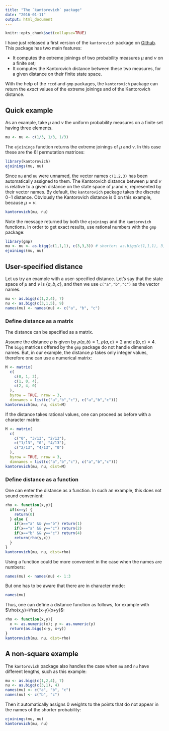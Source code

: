 ```yaml
---
title: "The `kantorovich` package"
date: "2016-01-11"
output: html_document
---
```


```r
knitr::opts_chunk$set(collapse=TRUE)
```

I have just released a first version of the `kantorovich` package on [Github](https://github.com/stla/kantorovich).
This package has two main features:

* It computes the extreme joinings of two probability measures $\mu$ and $\nu$ on a finite set;
* It computes the Kantorovich distance between these two measures, for a given distance on their finite state space.


With the help of the `rccd` and `gmp` packages, the `kantorovich` package can return the *exact* values of the extreme joinings and of the Kantorovich distance. 

## Quick example 

As an example, take $\mu$ and $\nu$ the uniform probability measures on a finite set having three elements.

```r
mu <- nu <- c(1/3, 1/3, 1/3)
```

The `ejoinings` function returns the extreme joinings of $\mu$ and $\nu$. In this case these are the $6!$ permutation matrices:

```r
library(kantorovich)
ejoinings(mu, nu)
```

Since `mu` and `nu` were unnamed, the vector names `c(1,2,3)` has been automatically assigned to them. 
The Kantorovich distance between $\mu$ and $\nu$ is relative to a given distance on the state space of $\mu$ and $\nu$, represented by their vector names. By default, the `kantorovich` package takes the discrete $0\mathrm{-}1$ distance. Obviously the Kantorovich distance is $0$ on this example, because $\mu=\nu$. 

```r
kantorovich(mu, nu)
```

Note the message returned by both the `ejoinings` and the `kantorovich` functions. In order to get exact results, use rational numbers with the `gmp` package:

```r
library(gmp)
mu <- nu <- as.bigq(c(1,1,1), c(3,3,3)) # shorter: as.bigq(c(1,1,1), 3) 
ejoinings(mu, nu)
```

## User-specified distance 

Let us try an example with a user-specified distance. 
Let's say that the state space of $\mu$ and $\nu$ is $\{a, b, c\}$, 
and then we use `c("a","b","c")` as the vector names.

```r
mu <- as.bigq(c(1,2,4), 7)
nu <- as.bigq(c(3,1,5), 9)
names(mu) <- names(nu) <- c("a", "b", "c")
```


### Define distance as a matrix 

The distance can be specified as a matrix. 

Assume the distance $\rho$ is given by $\rho(a,b)=1$, $\rho(a,c)=2$ and $\rho(b,c)=4$. 
The `bigq` matrices offered by the `gmp` package do not handle dimension names. 
But, in our example, the distance $\rho$ takes only integer values, 
 therefore one can use a numerical matrix:

```r
M <- matrix(
  c(
    c(0, 1, 2),
    c(1, 0, 4),
    c(2, 4, 0)
  ), 
  byrow = TRUE, nrow = 3,
  dimnames = list(c("a","b","c"), c("a","b","c")))
kantorovich(mu, nu, dist=M)
```

If the distance takes rational values, one can proceed as before with a character matrix:

```r
M <- matrix(
  c(
    c("0", "3/13", "2/13"),
    c("1/13", "0", "4/13"),
    c("2/13", "4/13", "0")
  ), 
  byrow = TRUE, nrow = 3,
  dimnames = list(c("a","b","c"), c("a","b","c")))
kantorovich(mu, nu, dist=M)
```

### Define distance as a function 

One can enter the distance as a function. In such an example, this does not sound convenient:

```r
rho <- function(x,y){
  if(x==y) {
    return(0)
  } else {
    if(x=="a" && y=="b") return(1)
    if(x=="a" && y=="c") return(2)
    if(x=="b" && y=="c") return(4)
    return(rho(y,x))
  } 
}
kantorovich(mu, nu, dist=rho)
```

Using a function could be more convenient in the case when the names are numbers:

```r
names(mu) <- names(nu) <- 1:3
```

But one has to be aware that there are in character mode:

```r
names(mu)
```

Thus, one can define a distance function as follows, for example with  $\rho(x,y)=\frac{x-y}{x+y}$:

```r
rho <- function(x,y){
  x <- as.numeric(x); y <- as.numeric(y)
  return(as.bigq(x-y, x+y))
}
kantorovich(mu, nu, dist=rho)
```


## A non-square example 

The `kantorovich` package also handles the case when `mu` and `nu` have different lengths, such as this example:

```r
mu <- as.bigq(c(1,2,4), 7)
nu <- as.bigq(c(3,1), 4)
names(mu) <- c("a", "b", "c") 
names(nu) <- c("b", "c")
```

Then it automatically assigns $0$ weights to the points that do not appear in the names of the shorter probability: 

```r
ejoinings(mu, nu)
kantorovich(mu, nu)
```

